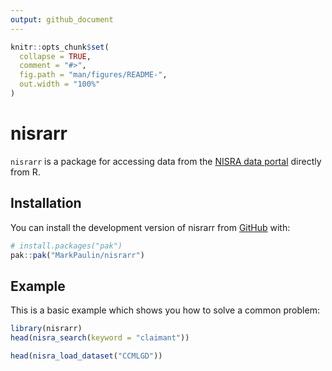 ```yaml
---
output: github_document
---
```


<!-- README.md is generated from README.Rmd. Please edit that file -->

```r
knitr::opts_chunk$set(
  collapse = TRUE,
  comment = "#>",
  fig.path = "man/figures/README-",
  out.width = "100%"
)
```

# nisrarr

<!-- badges: start -->
<!-- badges: end -->

`nisrarr` is a package for accessing data from the [NISRA data portal](https://data.nisra.gov.uk) directly from R.

## Installation

You can install the development version of nisrarr from [GitHub](https://github.com/) with:

``` r
# install.packages("pak")
pak::pak("MarkPaulin/nisrarr")
```

## Example

This is a basic example which shows you how to solve a common problem:

``` r
library(nisrarr)
head(nisra_search(keyword = "claimant"))
```

``` r
head(nisra_load_dataset("CCMLGD"))
```
